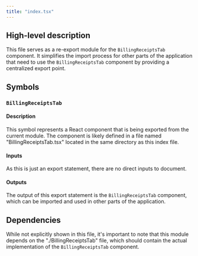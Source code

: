 ```yaml
---
title: "index.tsx"
---
```


## High-level description

This file serves as a re-export module for the `BillingReceiptsTab` component. It simplifies the import process for other parts of the application that need to use the `BillingReceiptsTab` component by providing a centralized export point.

## Symbols

### `BillingReceiptsTab`

#### Description

This symbol represents a React component that is being exported from the current module. The component is likely defined in a file named "BillingReceiptsTab.tsx" located in the same directory as this index file.

#### Inputs

As this is just an export statement, there are no direct inputs to document.

#### Outputs

The output of this export statement is the `BillingReceiptsTab` component, which can be imported and used in other parts of the application.

## Dependencies

While not explicitly shown in this file, it's important to note that this module depends on the "./BillingReceiptsTab" file, which should contain the actual implementation of the `BillingReceiptsTab` component.